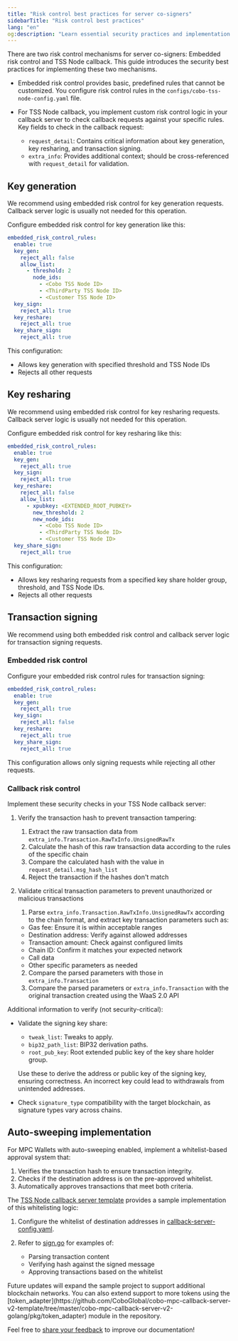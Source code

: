 ```yaml
---
title: "Risk control best practices for server co-signers"
sidebarTitle: "Risk control best practices"
lang: "en"
og:description: "Learn essential security practices and implementation guidelines for configuring risk control mechanisms in your server co-signer."
---
```


There are two risk control mechanisms for server co-signers: Embedded risk control and TSS Node callback. This guide introduces the security best practices for implementing these two mechanisms.

- Embedded risk control provides basic, predefined rules that cannot be customized. You configure risk control rules in the `configs/cobo-tss-node-config.yaml` file.

- For TSS Node callback, you implement custom risk control logic in your callback server to check callback requests against your specific rules. Key fields to check in the callback request:
     - `request_detail`: Contains critical information about key generation, key resharing, and transaction signing.
     - `extra_info`: Provides additional context; should be cross-referenced with `request_detail` for validation.

## Key generation

We recommend using embedded risk control for key generation requests. Callback server logic is usually not needed for this operation.

Configure embedded risk control for key generation like this:

```yaml
embedded_risk_control_rules:
  enable: true
  key_gen:
    reject_all: false
    allow_list:
      - threshold: 2
        node_ids:
          - <Cobo TSS Node ID>
          - <ThirdParty TSS Node ID>
          - <Customer TSS Node ID>
  key_sign:
    reject_all: true
  key_reshare:
    reject_all: true
  key_share_sign:
    reject_all: true
```

This configuration:
- Allows key generation with specified threshold and TSS Node IDs
- Rejects all other requests

## Key resharing

We recommend using embedded risk control for key resharing requests. Callback server logic is usually not needed for this operation.

Configure embedded risk control for key resharing like this:

```yaml
embedded_risk_control_rules:
  enable: true
  key_gen:
    reject_all: true
  key_sign:
    reject_all: true
  key_reshare:
    reject_all: false
    allow_list:
      - xpubkey: <EXTENDED_ROOT_PUBKEY>
        new_threshold: 2
        new_node_ids:
          - <Cobo TSS Node ID>
          - <ThirdParty TSS Node ID>
          - <Customer TSS Node ID>
  key_share_sign:
    reject_all: true
```

This configuration:
- Allows key resharing requests from a specified key share holder group, threshold, and TSS Node IDs.
- Rejects all other requests


## Transaction signing

We recommend using both embedded risk control and callback server logic for transaction signing requests.

### Embedded risk control

Configure your embedded risk control rules for transaction signing:

```yaml
embedded_risk_control_rules:
  enable: true
  key_gen:
    reject_all: true
  key_sign:
    reject_all: false
  key_reshare:
    reject_all: true
  key_share_sign:
    reject_all: true
```

This configuration allows only signing requests while rejecting all other requests.

### Callback risk control

Implement these security checks in your TSS Node callback server:

1. Verify the transaction hash to prevent transaction tampering:
   1. Extract the raw transaction data from `extra_info.Transaction.RawTxInfo.UnsignedRawTx`
   2. Calculate the hash of this raw transaction data according to the rules of the specific chain
   3. Compare the calculated hash with the value in `request_detail.msg_hash_list`
   4. Reject the transaction if the hashes don't match

2. Validate critical transaction parameters to prevent unauthorized or malicious transactions

    1. Parse `extra_info.Transaction.RawTxInfo.UnsignedRawTx` according to the chain format, and extract key transaction parameters such as:
      - Gas fee: Ensure it is within acceptable ranges
      - Destination address: Verify against allowed addresses
      - Transaction amount: Check against configured limits
      - Chain ID: Confirm it matches your expected network
      - Call data
      - Other specific parameters as needed

    2. Compare the parsed parameters with those in `extra_info.Transaction`
    3. Compare the parsed parameters or `extra_info.Transaction` with the original transaction created using the WaaS 2.0 API

Additional information to verify (not security-critical):

- Validate the signing key share:
   - `tweak_list`: Tweaks to apply.
   - `bip32_path_list`: BIP32 derivation paths.
   - `root_pub_key`: Root extended public key of the key share holder group.

   Use these to derive the address or public key of the signing key, ensuring correctness. An incorrect key could lead to withdrawals from unintended addresses.

- Check `signature_type` compatibility with the target blockchain, as signature types vary across chains.



## Auto-sweeping implementation

For MPC Wallets with auto-sweeping enabled, implement a whitelist-based approval system that:

1. Verifies the transaction hash to ensure transaction integrity.
2. Checks if the destination address is on the pre-approved whitelist.
3. Automatically approves transactions that meet both criteria.

The [TSS Node callback server template](https://github.com/CoboGlobal/cobo-mpc-callback-server-v2-template) provides a sample implementation of this whitelisting logic:

1. Configure the whitelist of destination addresses in [callback-server-config.yaml](https://github.com/CoboGlobal/cobo-mpc-callback-server-v2-template/blob/master/cobo-mpc-callback-server-v2-golang/configs/callback-server-config.yaml).

2. Refer to [sign.go](https://github.com/CoboGlobal/cobo-mpc-callback-server-v2-template/blob/master/cobo-mpc-callback-server-v2-golang/internal/verifier/sign.go) for examples of:
   - Parsing transaction content
   - Verifying hash against the signed message
   - Approving transactions based on the whitelist

<Note>
Future updates will expand the sample project to support additional blockchain networks. You can also extend support to more tokens using the [token_adapter](https://github.com/CoboGlobal/cobo-mpc-callback-server-v2-template/tree/master/cobo-mpc-callback-server-v2-golang/pkg/token_adapter) module in the repository.
</Note>


<Tip>Feel free to [share your feedback](https://forms.zohopublic.com/cobo/form/DocumentFeedbackForm/formperma/QvLOhxJv1_JMsJ-1dleZ8Itb_7rzN-LtgvsDdxosoVI) to improve our documentation!</Tip>
